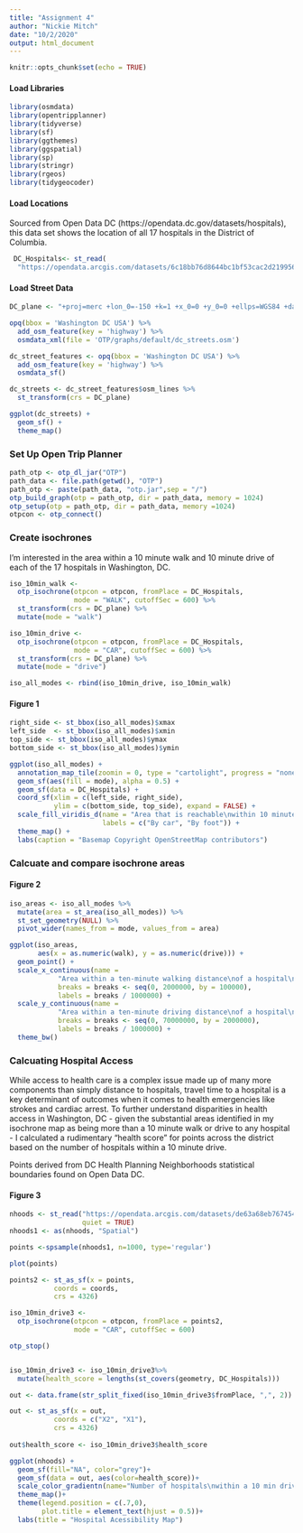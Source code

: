 ```yaml
---
title: "Assignment 4"
author: "Nickie Mitch"
date: "10/2/2020"
output: html_document
---
```


```r
knitr::opts_chunk$set(echo = TRUE)
```

#### Load Libraries 
```r
library(osmdata)
library(opentripplanner)
library(tidyverse)
library(sf)
library(ggthemes)
library(ggspatial)
library(sp)
library(stringr)
library(rgeos)
library(tidygeocoder)
```

#### Load Locations 
Sourced from Open Data DC (https://opendata.dc.gov/datasets/hospitals), this data set shows the location of all 17 hospitals in the District of Columbia.
```r
 DC_Hospitals<- st_read(
  "https://opendata.arcgis.com/datasets/6c18bb76d8644bc1bf53cac2d2199564_4.kml")
```

#### Load Street Data
```r
DC_plane <- "+proj=merc +lon_0=-150 +k=1 +x_0=0 +y_0=0 +ellps=WGS84 +datum=WGS84 +units=m +no_defs"

opq(bbox = 'Washington DC USA') %>%
  add_osm_feature(key = 'highway') %>%
  osmdata_xml(file = 'OTP/graphs/default/dc_streets.osm')

dc_street_features <- opq(bbox = 'Washington DC USA') %>%
  add_osm_feature(key = 'highway') %>%
  osmdata_sf()

dc_streets <- dc_street_features$osm_lines %>%
  st_transform(crs = DC_plane)

ggplot(dc_streets) +
  geom_sf() +
  theme_map()
```

### Set Up Open Trip Planner
```r
path_otp <- otp_dl_jar("OTP")
path_data <- file.path(getwd(), "OTP")
path_otp <- paste(path_data, "otp.jar",sep = "/")
otp_build_graph(otp = path_otp, dir = path_data, memory = 1024)
otp_setup(otp = path_otp, dir = path_data, memory =1024)
otpcon <- otp_connect()
```

### Create isochrones 
I'm interested in the area within a 10 minute walk and 10 minute drive of each of the 17 hospitals in Washington, DC. 

```r
iso_10min_walk <- 
  otp_isochrone(otpcon = otpcon, fromPlace = DC_Hospitals, 
                mode = "WALK", cutoffSec = 600) %>%
  st_transform(crs = DC_plane) %>%
  mutate(mode = "walk")

iso_10min_drive <- 
  otp_isochrone(otpcon = otpcon, fromPlace = DC_Hospitals, 
                mode = "CAR", cutoffSec = 600) %>%
  st_transform(crs = DC_plane) %>%
  mutate(mode = "drive")

iso_all_modes <- rbind(iso_10min_drive, iso_10min_walk)

```

#### Figure 1
```r
right_side <- st_bbox(iso_all_modes)$xmax
left_side  <- st_bbox(iso_all_modes)$xmin
top_side <- st_bbox(iso_all_modes)$ymax
bottom_side <- st_bbox(iso_all_modes)$ymin

ggplot(iso_all_modes) +
  annotation_map_tile(zoomin = 0, type = "cartolight", progress = "none") +
  geom_sf(aes(fill = mode), alpha = 0.5) +
  geom_sf(data = DC_Hospitals) +
  coord_sf(xlim = c(left_side, right_side), 
           ylim = c(bottom_side, top_side), expand = FALSE) +
  scale_fill_viridis_d(name = "Area that is reachable\nwithin 10 minutes",
                       labels = c("By car", "By foot")) +
  theme_map() +
  labs(caption = "Basemap Copyright OpenStreetMap contributors")
```  

### Calcuate and compare isochrone areas

#### Figure 2 
```r
iso_areas <- iso_all_modes %>%
  mutate(area = st_area(iso_all_modes)) %>%
  st_set_geometry(NULL) %>%
  pivot_wider(names_from = mode, values_from = area) 

ggplot(iso_areas, 
       aes(x = as.numeric(walk), y = as.numeric(drive))) +
  geom_point() +
  scale_x_continuous(name = 
            "Area within a ten-minute walking distance\nof a hospital\n(square km)",
            breaks = breaks <- seq(0, 2000000, by = 100000),
            labels = breaks / 1000000) +
  scale_y_continuous(name = 
            "Area within a ten-minute driving distance\nof a hospital\n(square km)",
            breaks = breaks <- seq(0, 70000000, by = 2000000),
            labels = breaks / 1000000) +
  theme_bw()
```

### Calcuating Hospital Access 
While access to health care is a complex issue made up of many more components than simply distance to hospitals, travel time to a hospital is a key determinant of outcomes when it comes to health emergencies like strokes and cardiac arrest. To further understand disparities in health access in Washington, DC - given the substantial areas identified in my isochrone map as being more than a 10 minute walk or drive to any hospital -  I calculated a rudimentary "health score" for points across the district based on the number of hospitals within a 10 minute drive.

Points derived from DC Health Planning Neighborhoods statistical boundaries found on Open Data DC. 

#### Figure 3

```r
nhoods <- st_read("https://opendata.arcgis.com/datasets/de63a68eb7674548ae0ac01867123f7e_13.kml", 
                  quiet = TRUE) 
nhoods1 <- as(nhoods, "Spatial")

points <-spsample(nhoods1, n=1000, type='regular')
```

```r
plot(points)
```

```r
points2 <- st_as_sf(x = points,                         
           coords = coords,
           crs = 4326)
```

```r
iso_10min_drive3 <- 
  otp_isochrone(otpcon = otpcon, fromPlace = points2, 
                mode = "CAR", cutoffSec = 600)
```

```r
otp_stop()
```

```r

```

```r
iso_10min_drive3 <- iso_10min_drive3%>%
  mutate(health_score = lengths(st_covers(geometry, DC_Hospitals)))
```
```r

out <- data.frame(str_split_fixed(iso_10min_drive3$fromPlace, ",", 2))

out <- st_as_sf(x = out,                         
           coords = c("X2", "X1"),
           crs = 4326)
  
out$health_score <- iso_10min_drive3$health_score
```

```r
ggplot(nhoods) +
  geom_sf(fill="NA", color="grey")+
  geom_sf(data = out, aes(color=health_score))+
  scale_color_gradientn(name="Number of hospitals\nwithin a 10 min drive", colors=c("darkred", "yellow", "blue"))+
  theme_map()+
  theme(legend.position = c(.7,0),
        plot.title = element_text(hjust = 0.5))+
  labs(title = "Hospital Acessibility Map")

```


